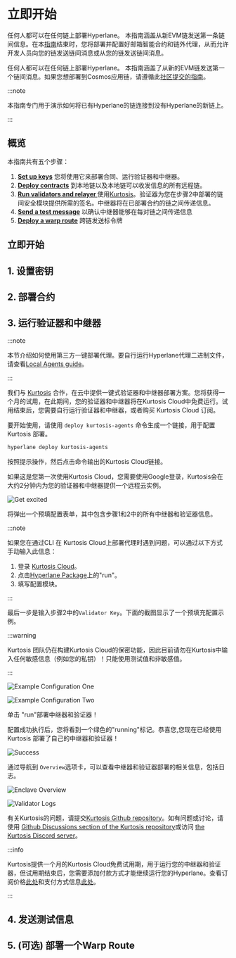 
# 立即开始


任何人都可以在任何链上部署Hyperlane。
本指南涵盖从新EVM链发送第一条链间信息。在本[指南](https://github.com/many-things/cw-hyperlane/blob/25a31818e9bf909875ab091f3884ee71bd25814f/DEPLOYMENT.md)结束时，您将部署并配置好邮箱智能合约和链外代理，从而允许开发人员向您的链发送链间消息或从您的链发送链间消息。

任何人都可以在任何链上部署Hyperlane。
本指南涵盖了从新的EVM链发送第一个链间消息。如果您想部署到Cosmos应用链，请遵循此[社区提交的指南](https://github.com/many-things/cw-hyperlane/blob/25a31818e9bf909875ab091f3884ee71bd25814f/DEPLOYMENT.md)。


:::note

本指南专门用于演示如何将已有Hyperlane的链连接到没有Hyperlane的新链上。

:::

<TerminologyPartial />

## 概览

本指南共有五个步骤：

1. [<b>Set up keys</b>](#1-set-up-keys) 您将使用它来部署合同、运行验证器和中继器。
2. [<b>Deploy contracts</b>](#2-deploy-contracts) 到本地链以及本地链可以收发信息的所有远程链。
3. [<b>Run validators and relayer </b>](#3-run-validators-relayer)使用[Kurtosis](https://cloud.kurtosis.com)。验证器为您在步骤2中部署的链间安全模块提供所需的签名。中继器将在已部署合约的链之间传递信息。
4. [<b>Send a test message</b>](#4-send-test-messages) 以确认中继器能够在每对链之间传递信息
5. [<b>Deploy a warp route</b>](#5-optional-deploy-a-warp-route) 跨链发送标令牌

## 立即开始

## 1. 设置密钥

<SetupKeysPartial />

## 2. 部署合约

<DeployContractsPartial />

## 3. 运行验证器和中继器

:::note

本节介绍如何使用第三方一键部署代理。要自行运行Hyperlane代理二进制文件，请查看[Local Agents guide](guides/deploy-hyperlane-local-agents.mdx)。

:::

我们与 [Kurtosis](https://www.kurtosis.com/) 合作，在云中提供一键式验证器和中继器部署方案。您将获得一个月的试用，在此期间，您的验证器和中继器将在Kurtosis Cloud中免费运行。试用结束后，您需要自行运行验证器和中继器，或者购买 Kurtosis Cloud 订阅。

要开始使用，请使用 `deploy kurtosis-agents` 命令生成一个链接，用于配置 Kurtosis 部署。

```bash
hyperlane deploy kurtosis-agents
```

按照提示操作，然后点击命令输出的Kurtosis Cloud链接。

如果这是您第一次使用Kurtosis Cloud，您需要使用Google登录，Kurtosis会在大约2分钟内为您的验证器和中继器提供一个远程云实例。

![Get excited](../static/img/kurtosis-get-excited.png)

将弹出一个预填配置表单，其中包含步骤1和2中的所有中继器和验证器信息。

:::note

如果您在通过CLI 在 Kurtosis Cloud上部署代理时遇到问题，可以通过以下方式手动输入此信息：

1. 登录 [Kurtosis Cloud](https://cloud.kurtosis.com/)。
1. 点击[Hyperlane Package](https://cloud.kurtosis.com/gateway/ips/18-206-3-164/ports/9711/catalog/github.com%2Fkurtosis-tech%2Fhyperlane-package)上的"run"。
1. 填写配置模块。

:::

最后一步是输入步骤2中的`Validator Key`。下面的截图显示了一个预填充配置示例。

:::warning

Kurtosis 团队仍在构建Kurtosis Cloud的保密功能，因此目前请勿在Kurtosis中输入任何敏感信息（例如您的私钥）！只能使用测试值和非敏感值。

:::

![Example Configuration One](../static/img/kurtosis-example-config-one.png)

![Example Configuration Two](../static/img/kurtosis-example-config-two.png)

单击 "run"部署中继器和验证器！

配置成功执行后，您将看到一个绿色的"running"标记。恭喜您,您现在已经使用 Kurtosis 部署了自己的中继器和验证器！

![Success](../static/img/kurtosis-success.png)

通过导航到 `Overview`选项卡，可以查看中继器和验证器部署的相关信息，包括日志。

![Enclave Overview](../static/img/kurtosis-enclave-overview.png)

![Validator Logs](../static/img/kurtosis-validator-logs.png)

有关Kurtosis的问题，请提交[Kurtosis Github repository](https://github.com/kurtosis-tech/kurtosis/issues/new/choose)。如有问题或讨论，请使用 [Github Discussions section of the Kurtosis repository](https://github.com/kurtosis-tech/kurtosis/discussions/new?category=q-a)或访问 [the Kurtosis Discord server](https://discord.com/invite/jJFG7XBqcY)。

:::info

Kurtosis提供一个月的Kurtosis Cloud免费试用期，用于运行您的中继器和验证器，但试用期结束后，您需要添加付款方式才能继续运行您的Hyperlane。查看订阅价格[此处](https://kurtosis.com/pricing)和支付方式信息[此处](https://cloud.kurtosis.com/payment-method)。

:::

## 4. 发送测试信息

<SendTestMessagesPartial />

## 5. (可选) 部署一个Warp Route

<DeployWarpRoutePartial />
